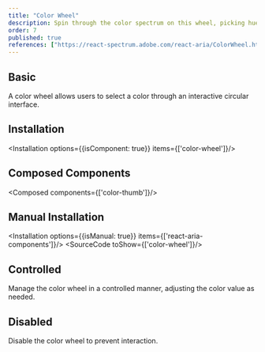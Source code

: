 ```yaml
---
title: "Color Wheel"
description: Spin through the color spectrum on this wheel, picking hues like a game show contestant spins for a prize—fun and functional.
order: 7
published: true
references: ["https://react-spectrum.adobe.com/react-aria/ColorWheel.html#props"]
---
```


## Basic
A color wheel allows users to select a color through an interactive circular interface.
<How toUse="colors/color-wheel/color-wheel-demo" />

## Installation
<Installation options={{isComponent: true}} items={['color-wheel']}/>

## Composed Components
<Composed components={['color-thumb']}/>

## Manual Installation
<Installation options={{isManual: true}} items={['react-aria-components']}/>
<SourceCode toShow={['color-wheel']}/>

## Controlled
Manage the color wheel in a controlled manner, adjusting the color value as needed.
<How toUse="colors/color-wheel/color-wheel-controlled-demo" />

## Disabled
Disable the color wheel to prevent interaction.
<How toUse="colors/color-wheel/color-wheel-disabled-demo" />
